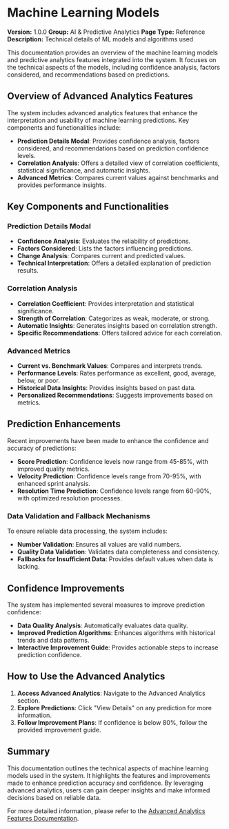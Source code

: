 # Machine Learning Models

**Version:** 1.0.0
**Group:** AI & Predictive Analytics
**Page Type:** Reference
**Description:** Technical details of ML models and algorithms used

This documentation provides an overview of the machine learning models and predictive analytics features integrated into the system. It focuses on the technical aspects of the models, including confidence analysis, factors considered, and recommendations based on predictions.

## Overview of Advanced Analytics Features

The system includes advanced analytics features that enhance the interpretation and usability of machine learning predictions. Key components and functionalities include:

- **Prediction Details Modal**: Provides confidence analysis, factors considered, and recommendations based on prediction confidence levels.
- **Correlation Analysis**: Offers a detailed view of correlation coefficients, statistical significance, and automatic insights.
- **Advanced Metrics**: Compares current values against benchmarks and provides performance insights.

## Key Components and Functionalities

### Prediction Details Modal

- **Confidence Analysis**: Evaluates the reliability of predictions.
- **Factors Considered**: Lists the factors influencing predictions.
- **Change Analysis**: Compares current and predicted values.
- **Technical Interpretation**: Offers a detailed explanation of prediction results.

### Correlation Analysis

- **Correlation Coefficient**: Provides interpretation and statistical significance.
- **Strength of Correlation**: Categorizes as weak, moderate, or strong.
- **Automatic Insights**: Generates insights based on correlation strength.
- **Specific Recommendations**: Offers tailored advice for each correlation.

### Advanced Metrics

- **Current vs. Benchmark Values**: Compares and interprets trends.
- **Performance Levels**: Rates performance as excellent, good, average, below, or poor.
- **Historical Data Insights**: Provides insights based on past data.
- **Personalized Recommendations**: Suggests improvements based on metrics.

## Prediction Enhancements

Recent improvements have been made to enhance the confidence and accuracy of predictions:

- **Score Prediction**: Confidence levels now range from 45-85%, with improved quality metrics.
- **Velocity Prediction**: Confidence levels range from 70-95%, with enhanced sprint analysis.
- **Resolution Time Prediction**: Confidence levels range from 60-90%, with optimized resolution processes.

### Data Validation and Fallback Mechanisms

To ensure reliable data processing, the system includes:

- **Number Validation**: Ensures all values are valid numbers.
- **Quality Data Validation**: Validates data completeness and consistency.
- **Fallbacks for Insufficient Data**: Provides default values when data is lacking.

## Confidence Improvements

The system has implemented several measures to improve prediction confidence:

- **Data Quality Analysis**: Automatically evaluates data quality.
- **Improved Prediction Algorithms**: Enhances algorithms with historical trends and data patterns.
- **Interactive Improvement Guide**: Provides actionable steps to increase prediction confidence.

## How to Use the Advanced Analytics

1. **Access Advanced Analytics**: Navigate to the Advanced Analytics section.
2. **Explore Predictions**: Click "View Details" on any prediction for more information.
3. **Follow Improvement Plans**: If confidence is below 80%, follow the provided improvement guide.

## Summary

This documentation outlines the technical aspects of machine learning models used in the system. It highlights the features and improvements made to enhance prediction accuracy and confidence. By leveraging advanced analytics, users can gain deeper insights and make informed decisions based on reliable data.

For more detailed information, please refer to the [Advanced Analytics Features Documentation](https://gitdocai-data/organization/org-3b5b9a00-5655-4c1f-96df-503f2619fb1c/repositories/jira-dash/ADVANCED_ANALYTICS_FEATURES.md).
